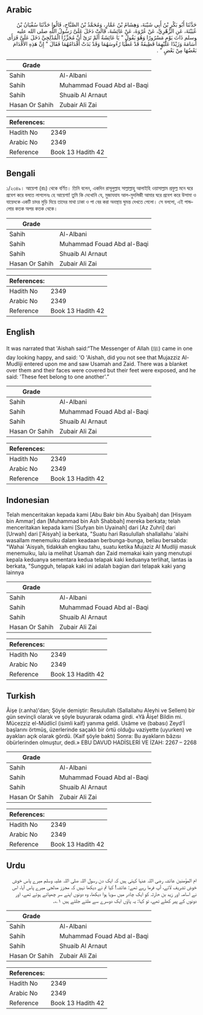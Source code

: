 ## Arabic


<div dir="rtl" lang="ar" style={{fontSize:'larger',backgroundColor:'#f8f9fa',padding:20}}>
حَدَّثَنَا أَبُو بَكْرِ بْنُ أَبِي شَيْبَةَ، وَهِشَامُ بْنُ عَمَّارٍ، وَمُحَمَّدُ بْنُ الصَّبَّاحِ، قَالُوا حَدَّثَنَا سُفْيَانُ بْنُ عُيَيْنَةَ، عَنِ الزُّهْرِيِّ، عَنْ عُرْوَةَ، عَنْ عَائِشَةَ، قَالَتْ دَخَلَ عَلَىَّ رَسُولُ اللَّهِ صلى الله عليه وسلم ذَاتَ يَوْمٍ مَسْرُورًا وَهُوَ يَقُولُ ‏"‏ يَا عَائِشَةُ أَلَمْ تَرَىْ أَنَّ مُجَزِّزًا الْمُدْلِجِيَّ دَخَلَ عَلَىَّ فَرَأَى أُسَامَةَ وَزَيْدًا عَلَيْهِمَا قَطِيفَةٌ قَدْ غَطَّيَا رُءُوسَهُمَا وَقَدْ بَدَتْ أَقْدَامُهُمَا فَقَالَ ‏"‏ إِنَّ هَذِهِ الأَقْدَامَ بَعْضُهَا مِنْ بَعْضٍ ‏"‏ ‏.‏
</div>
<div style={{backgroundColor:'#f8f9fa',padding:20, marginBottom: 10}}><table> <thead> <tr> <th>Grade</th> <th></th> </tr> </thead> <tbody> <tr><td>Sahih</td><td>Al-Albani</td></tr><tr><td>Sahih</td><td>Muhammad Fouad Abd al-Baqi</td></tr><tr><td>Sahih</td><td>Shuaib Al Arnaut</td></tr><tr><td>Hasan Or Sahih</td><td>Zubair Ali Zai</td></tr></tbody></table><table> <thead> <tr> <th>References:</th> <th></th> </tr> </thead> <tbody><tr><td>Hadith No</td><td>2349</td></tr><tr><td>Arabic No</td><td>2349</td></tr><tr><td>Reference</td><td>Book 13 Hadith 42</td></tr></tbody></table></div>

## Bengali


<div dir="ltr" lang="bn" style={{fontSize:'larger',backgroundColor:'#f8f9fa',padding:20}}>
১/২৩৪৯। আয়েশা (রাঃ) থেকে বর্ণিত। তিনি বলেন, একদিন রাসূলুল্লাহ সাল্লাল্লাহু আলাইহি ওয়াসাল্লাম প্রফুল্ল মনে ঘরে প্রবেশ করে বলতে লাগলেনঃ হে আয়েশা! তুমি কি দেখোনি যে, মুজাযযায আল-মুদলিজী আমার ঘরে প্রবেশ করে উসামা ও যায়েদকে একটি চাদর মুড়ি দিয়ে তাদের মাথা ঢাকা ও পা বের করা অবস্থায় ঘুমন্ত দেখতে পেলো। সে বললো, এই পান্ডলোর কতক অপর কতক থেকে।
</div>
<div style={{backgroundColor:'#f8f9fa',padding:20, marginBottom: 10}}><table> <thead> <tr> <th>Grade</th> <th></th> </tr> </thead> <tbody> <tr><td>Sahih</td><td>Al-Albani</td></tr><tr><td>Sahih</td><td>Muhammad Fouad Abd al-Baqi</td></tr><tr><td>Sahih</td><td>Shuaib Al Arnaut</td></tr><tr><td>Hasan Or Sahih</td><td>Zubair Ali Zai</td></tr></tbody></table><table> <thead> <tr> <th>References:</th> <th></th> </tr> </thead> <tbody><tr><td>Hadith No</td><td>2349</td></tr><tr><td>Arabic No</td><td>2349</td></tr><tr><td>Reference</td><td>Book 13 Hadith 42</td></tr></tbody></table></div>

## English


<div dir="ltr" lang="en" style={{fontSize:'larger',backgroundColor:'#f8f9fa',padding:20}}>
It was narrated that 'Aishah said:“The Messenger of Allah (ﷺ) came in one day looking happy, and said: 'O 'Aishah, did you not see that Mujazziz Al-Mudliji entered upon me and saw Usamah and Zaid. There was a blanket over them and their faces were covered but their feet were exposed, and he said: 'These feet belong to one another'.”
</div>
<div style={{backgroundColor:'#f8f9fa',padding:20, marginBottom: 10}}><table> <thead> <tr> <th>Grade</th> <th></th> </tr> </thead> <tbody> <tr><td>Sahih</td><td>Al-Albani</td></tr><tr><td>Sahih</td><td>Muhammad Fouad Abd al-Baqi</td></tr><tr><td>Sahih</td><td>Shuaib Al Arnaut</td></tr><tr><td>Hasan Or Sahih</td><td>Zubair Ali Zai</td></tr></tbody></table><table> <thead> <tr> <th>References:</th> <th></th> </tr> </thead> <tbody><tr><td>Hadith No</td><td>2349</td></tr><tr><td>Arabic No</td><td>2349</td></tr><tr><td>Reference</td><td>Book 13 Hadith 42</td></tr></tbody></table></div>

## Indonesian


<div dir="ltr" lang="id" style={{fontSize:'larger',backgroundColor:'#f8f9fa',padding:20}}>
Telah menceritakan kepada kami [Abu Bakr bin Abu Syaibah] dan [Hisyam bin Ammar] dan [Muhammad bin Ash Shabbah] mereka berkata; telah menceritakan kepada kami [Sufyan bin Uyainah] dari [Az Zuhri] dari [Urwah] dari ['Aisyah] ia berkata, "Suatu hari Rasulullah shallallahu 'alaihi wasallam menemuiku dalam keadaan berbunga-bunga, beliau bersabda: "Wahai 'Aisyah, tidakkah engkau tahu, suatu ketika Mujaziz Al Mudliji masuk menemuiku, lalu ia melihat Usamah dan Zaid memakai kain yang menutupi kepala keduanya sementara kedua telapak kaki keduanya terlihat, lantas ia berkata, "Sungguh, telapak kaki ini adalah bagian dari telapak kaki yang lainnya
</div>
<div style={{backgroundColor:'#f8f9fa',padding:20, marginBottom: 10}}><table> <thead> <tr> <th>Grade</th> <th></th> </tr> </thead> <tbody> <tr><td>Sahih</td><td>Al-Albani</td></tr><tr><td>Sahih</td><td>Muhammad Fouad Abd al-Baqi</td></tr><tr><td>Sahih</td><td>Shuaib Al Arnaut</td></tr><tr><td>Hasan Or Sahih</td><td>Zubair Ali Zai</td></tr></tbody></table><table> <thead> <tr> <th>References:</th> <th></th> </tr> </thead> <tbody><tr><td>Hadith No</td><td>2349</td></tr><tr><td>Arabic No</td><td>2349</td></tr><tr><td>Reference</td><td>Book 13 Hadith 42</td></tr></tbody></table></div>

## Turkish


<div dir="ltr" lang="tr" style={{fontSize:'larger',backgroundColor:'#f8f9fa',padding:20}}>
Âişe (r.anha)'dan; Şöyle demiştir: Resulullah (Sallallahu Aleyhi ve Sellem) bir gün sevinçli olarak ve şöyle buyurarak odama girdi. «Yâ Âişe! Bildin mi. Mücezziz el-Müdlicî (isimli kaif) yanıma geldi. Usâme ve (babası) Zeyd'İ başlarını örtmüş, üzerlerinde saçaklı bir örtü olduğu vaziyette (uyurken) ve ayakları açık olarak gördü. (Kaif şöyle baktı) Sonra: Bu ayakların bâzısı öbürlerinden olmuştur, dedi.» EBU DAVUD HADİSLERİ VE İZAH: 2267 – 2268
</div>
<div style={{backgroundColor:'#f8f9fa',padding:20, marginBottom: 10}}><table> <thead> <tr> <th>Grade</th> <th></th> </tr> </thead> <tbody> <tr><td>Sahih</td><td>Al-Albani</td></tr><tr><td>Sahih</td><td>Muhammad Fouad Abd al-Baqi</td></tr><tr><td>Sahih</td><td>Shuaib Al Arnaut</td></tr><tr><td>Hasan Or Sahih</td><td>Zubair Ali Zai</td></tr></tbody></table><table> <thead> <tr> <th>References:</th> <th></th> </tr> </thead> <tbody><tr><td>Hadith No</td><td>2349</td></tr><tr><td>Arabic No</td><td>2349</td></tr><tr><td>Reference</td><td>Book 13 Hadith 42</td></tr></tbody></table></div>

## Urdu


<div dir="rtl" lang="ur" style={{fontSize:'larger',backgroundColor:'#f8f9fa',padding:20}}>
ام المؤمنین عائشہ رضی اللہ عنہا کہتی ہیں کہ ایک دن رسول اللہ صلی اللہ علیہ وسلم میرے پاس خوش خوش تشریف لائے، آپ فرما رہے تھے: عائشہ! کیا تم نے دیکھا نہیں کہ مجزز مدلجی میرے پاس آیا، اس نے اسامہ اور زید بن حارثہ کو ایک چادر میں سویا ہوا دیکھا، وہ دونوں اپنے سر چھپائے ہوئے تھے، اور دونوں کے پیر کھلے تھے، تو کہا: یہ پاؤں ایک دوسرے سے ملتے جلتے ہیں ۱؎۔
</div>
<div style={{backgroundColor:'#f8f9fa',padding:20, marginBottom: 10}}><table> <thead> <tr> <th>Grade</th> <th></th> </tr> </thead> <tbody> <tr><td>Sahih</td><td>Al-Albani</td></tr><tr><td>Sahih</td><td>Muhammad Fouad Abd al-Baqi</td></tr><tr><td>Sahih</td><td>Shuaib Al Arnaut</td></tr><tr><td>Hasan Or Sahih</td><td>Zubair Ali Zai</td></tr></tbody></table><table> <thead> <tr> <th>References:</th> <th></th> </tr> </thead> <tbody><tr><td>Hadith No</td><td>2349</td></tr><tr><td>Arabic No</td><td>2349</td></tr><tr><td>Reference</td><td>Book 13 Hadith 42</td></tr></tbody></table></div>